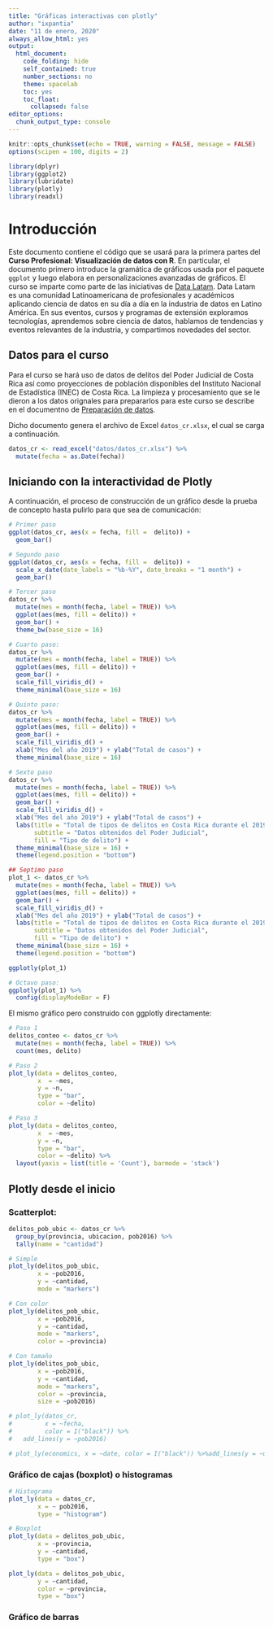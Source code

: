 ```yaml
---
title: "Gráficas interactivas con plotly"
author: "ixpantia"
date: "11 de enero, 2020"
always_allow_html: yes
output:
  html_document:
    code_folding: hide
    self_contained: true
    number_sections: no
    theme: spacelab
    toc: yes
    toc_float:
      collapsed: false
editor_options:
  chunk_output_type: console
---
```


```r
knitr::opts_chunk$set(echo = TRUE, warning = FALSE, message = FALSE)
options(scipen = 100, digits = 2)

library(dplyr)
library(ggplot2)
library(lubridate)
library(plotly)
library(readxl)
```

# Introducción

Este documento contiene el código que se usará para la primera partes del **Curso Profesional: Visualización de datos con R**. En particular, el documento primero introduce la gramática de gráficos usada por el paquete `ggplot` y luego elabora en personalizaciones avanzadas de gráficos. El curso se imparte como parte de las iniciativas de [Data Latam](https://datalata.com). Data Latam es una comunidad Latinoamericana de profesionales y académicos aplicando ciencia de datos en su día a día en la industria de datos en Latino América. En sus eventos, cursos y programas de extensión exploramos tecnologías, aprendemos sobre ciencia de datos, hablamos de tendencias y eventos relevantes de la industria, y compartimos novedades del sector.

## Datos para el curso

Para el curso se hará uso de datos de delitos del Poder Judicial de Costa Rica así como proyecciones de población disponibles del Instituto Nacional de Estadística (INEC) de Costa Rica. La limpieza y procesamiento que se le dieron a los datos orignales para prepararlos para este curso se describe en el documentno de [Preparación de datos](https://github.com/datalatam/visualizacion/blob/master/preparadatos.Rmd).

Dicho documento genera el archivo de Excel `datos_cr.xlsx`, el cual se carga a continuación.

```r
datos_cr <- read_excel("datos/datos_cr.xlsx") %>% 
  mutate(fecha = as.Date(fecha))
```

## Iniciando con la interactividad de Plotly

A continuación, el proceso de construcción de un gráfico desde la prueba de
concepto hasta pulirlo para que sea de comunicación:

```r
# Primer paso
ggplot(datos_cr, aes(x = fecha, fill =  delito)) + 
  geom_bar()

# Segundo paso
ggplot(datos_cr, aes(x = fecha, fill =  delito)) + 
  scale_x_date(date_labels = "%b-%Y", date_breaks = "1 month") +
  geom_bar() 

# Tercer paso
datos_cr %>% 
  mutate(mes = month(fecha, label = TRUE)) %>% 
  ggplot(aes(mes, fill = delito)) +
  geom_bar() + 
  theme_bw(base_size = 16)

# Cuarto paso:
datos_cr %>% 
  mutate(mes = month(fecha, label = TRUE)) %>% 
  ggplot(aes(mes, fill = delito)) +
  geom_bar() + 
  scale_fill_viridis_d() + 
  theme_minimal(base_size = 16)

# Quinto paso:
datos_cr %>% 
  mutate(mes = month(fecha, label = TRUE)) %>% 
  ggplot(aes(mes, fill = delito)) +
  geom_bar() + 
  scale_fill_viridis_d() + 
  xlab("Mes del año 2019") + ylab("Total de casos") +
  theme_minimal(base_size = 16)

# Sexto paso
datos_cr %>% 
  mutate(mes = month(fecha, label = TRUE)) %>% 
  ggplot(aes(mes, fill = delito)) +
  geom_bar() + 
  scale_fill_viridis_d() + 
  xlab("Mes del año 2019") + ylab("Total de casos") +
  labs(title = "Total de tipos de delitos en Costa Rica durante el 2019",
       subtitle = "Datos obtenidos del Poder Judicial",
       fill = "Tipo de delito") +
  theme_minimal(base_size = 16) +
  theme(legend.position = "bottom")

## Septimo paso
plot_1 <- datos_cr %>% 
  mutate(mes = month(fecha, label = TRUE)) %>% 
  ggplot(aes(mes, fill = delito)) +
  geom_bar() + 
  scale_fill_viridis_d() + 
  xlab("Mes del año 2019") + ylab("Total de casos") +
  labs(title = "Total de tipos de delitos en Costa Rica durante el 2019",
       subtitle = "Datos obtenidos del Poder Judicial",
       fill = "Tipo de delito") +
  theme_minimal(base_size = 16) +
  theme(legend.position = "bottom")

ggplotly(plot_1)

# Octavo paso:
ggplotly(plot_1) %>% 
  config(displayModeBar = F)
```

El  mismo gráfico pero construido con ggplotly directamente:

```r
# Paso 1
delitos_conteo <- datos_cr %>% 
  mutate(mes = month(fecha, label = TRUE)) %>% 
  count(mes, delito)

# Paso 2
plot_ly(data = delitos_conteo,
        x  = ~mes,
        y = ~n,
        type = "bar",
        color = ~delito)

# Paso 3
plot_ly(data = delitos_conteo,
        x  = ~mes,
        y = ~n,
        type = "bar",
        color = ~delito) %>% 
  layout(yaxis = list(title = 'Count'), barmode = 'stack')
```


## Plotly desde el inicio

### Scatterplot:

```r
delitos_pob_ubic <- datos_cr %>% 
  group_by(provincia, ubicacion, pob2016) %>% 
  tally(name = "cantidad")

# Simple
plot_ly(delitos_pob_ubic, 
        x = ~pob2016,
        y = ~cantidad, 
        mode = "markers")

# Con color
plot_ly(delitos_pob_ubic, 
        x = ~pob2016,
        y = ~cantidad, 
        mode = "markers",
        color = ~provincia)

# Con tamaño
plot_ly(delitos_pob_ubic, 
        x = ~pob2016,
        y = ~cantidad, 
        mode = "markers",
        color = ~provincia,
        size = ~pob2016)
```

```r
# plot_ly(datos_cr,
#         x = ~fecha,
#         color = I("black")) %>% 
#   add_lines(y = ~pob2016)

# plot_ly(economics, x = ~date, color = I("black")) %>%add_lines(y = ~uempmed) %>%add_lines(y = ~psavert, color = I("red"))
```

### Gráfico de cajas (boxplot) o histogramas

```r
# Histograma
plot_ly(data = datos_cr,
        x = ~ pob2016,
        type = "histogram")

# Boxplot
plot_ly(data = delitos_pob_ubic,
        x = ~provincia,
        y = ~cantidad,
        type = "box")

plot_ly(data = delitos_pob_ubic,
        y = ~cantidad,
        color = ~provincia,
        type = "box")
```

### Gráfico de barras









